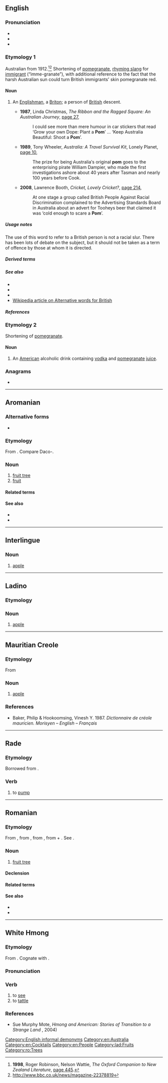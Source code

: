 {{also|POM|Pom|pòm|ром|Ром}}
==English==

===Pronunciation===
* {{IPA|en|/pɒm/}}
* {{audio|en|en-au-pom.ogg|Audio (AU)}}
* {{rhymes|en|ɒm}}

===Etymology 1===
Australian from 1912.<ref>'''1998''', Roger Robinson, Nelson Wattie, ''The Oxford Companion to New Zealand Literature'', [http://books.google.com.au/books?id=L8cUAQAAIAAJ&q=%22pom%22+australia+-intitle:%22%22+-inauthor:%22%22&dq=%22pom%22+australia+-intitle:%22%22+-inauthor:%22%22&hl=en&sa=X&ei=mN7iT4u-PKXimAX_xt3VAw&redir_esc=y page 445].</ref><ref>http://www.bbc.co.uk/news/magazine-22378819</ref> Shortening of [[pomegranate]], [[rhyming slang]] for [[immigrant]] (“imme-granate”), with additional reference to the fact that the harsh Australian sun could turn British immigrants' skin pomegranate red.

====Noun====
{{en-noun}}

# {{lb|en|Australia|South Africa|New Zealand||pejorative}} An [[Englishman]], a [[Briton]]; a person of [[British]] descent.
#* '''1987''', Linda Christmas, ''The Ribbon and the Ragged Square: An Australian Journey'', [http://books.google.com.au/books?id=1Bfo6Rd90NEC&q=%22pom%22+australia+-intitle:%22%22+-inauthor:%22%22&dq=%22pom%22+australia+-intitle:%22%22+-inauthor:%22%22&hl=en&sa=X&ei=mN7iT4u-PKXimAX_xt3VAw&redir_esc=y page 27],
#*: I could see more than mere humour in car stickers that read ‘Grow your own Dope: Plant a '''Pom'''’ ... ‘Keep Australia Beautiful: Shoot a '''Pom'''’.
#* '''1989''', Tony Wheeler, ''Australia: A Travel Survival Kit'', Lonely Planet, [http://books.google.com.au/books?id=nHEUAQAAMAAJ&q=%22pom%22+australia+-intitle:%22%22+-inauthor:%22%22&dq=%22pom%22+australia+-intitle:%22%22+-inauthor:%22%22&hl=en&sa=X&ei=mN7iT4u-PKXimAX_xt3VAw&redir_esc=y page 10],
#*: The prize for being Australia′s original '''pom''' goes to the enterprising pirate William Dampier, who made the first investigations ashore about 40 years after Tasman and nearly 100 years before Cook.
#* '''2008''', Lawrence Booth, ''Cricket, Lovely Cricket?'', [http://books.google.com.au/books?id=zO3VL4ybLQwC&pg=PA214&dq=%22pom%22+australia+-intitle:%22%22+-inauthor:%22%22&hl=en&sa=X&ei=mN7iT4u-PKXimAX_xt3VAw&redir_esc=y#v=onepage&q=%22pom%22%20australia%20-intitle%3A%22%22%20-inauthor%3A%22%22&f=false page 214],
#*: At one stage a group called British People Against Racial Discrimination complained to the Advertising Standards Board in Australia about an advert for Tooheys beer that claimed it was ‘cold enough to scare a '''Pom'''’.
#: {{syn|en|Brit|limey}}

=====Usage notes=====
The use of this word to refer to a British person is not a racial slur. There has been lots of debate on the subject, but it should not be taken as a term of offence by those at whom it is directed.

=====Derived terms=====
{{der3|en
|pommy
|ten pound pom
|whinging pom}}

=====See also=====
* {{l|en|kiwi}}
* {{l|en|pompom}}
* {{l|en|Yank}}
* [[w:Alternative words for British|Wikipedia article on Alternative words for British]]

=====References=====
<references />

===Etymology 2===
Shortening of [[pomegranate]].

====Noun====
{{en-noun}}

# {{lb|en|cocktail}} An [[American]] alcoholic drink containing [[vodka]] and [[pomegranate]] [[juice]].

===Anagrams===
* {{anagrams|en|a=mop|MOP|MPO|OPM|PMO|mop}}

[[Category:English informal demonyms]]
[[Category:en:Australia]]
[[Category:en:Cocktails]]
[[Category:en:People]]

----

==Aromanian==

===Alternative forms===
* {{alter|rup|pomu}}

===Etymology===
From {{inh|rup|la|pōmus}}. Compare Daco-{{cog|ro|pom}}.

===Noun===
{{head|rup|noun|g=m|plural|ponj}}

# [[fruit tree]]
# [[fruit]]

====Related terms====
{{rel3|rup
|poamã
|pumet
|pumãrii}}

====See also====
* {{l|rup|arburi}}
* {{l|rup|fructu}}

----

==Interlingue==

===Noun===
{{head|ie|noun}}

# [[apple]]

----

==Ladino==

===Etymology===
{{rfe|lad}}

===Noun===
{{lad-noun|l}}

# [[apple]]
#: {{syn|lad|mansana}}

[[Category:lad:Fruits]]

----

==Mauritian Creole==

===Etymology===
From {{der|mfe|fr|pomme}}

===Noun===
{{head|mfe|noun}}

# [[apple]]

===References===
* Baker, Philip & Hookoomsing, Vinesh Y. 1987. ''Dictionnaire de créole mauricien. Morisyen – English – Français''

----

==Rade==

===Etymology===
Borrowed from {{bor|rad|fr|pompe}}.

===Verb===
{{head|rad|verb}}

# to [[pump]]

{{topics|rad|Pumps}}

----

==Romanian==

===Etymology===
From {{inh|ro|la|pōmus}}, from {{inh|ro|itc-pro|*poomos}}, from {{inh|ro|ine-pro||*h₂po-h₁ém-os|taken off}}, from {{m|ine-pro|*h₂epo||off}} + {{m|ine-pro|*h₁em-||take}}. See {{m|la|pomum}}.

===Noun===
{{ro-noun|m|pomi}}

# [[fruit tree]]

====Declension====
{{ro-noun-m}}

====Related terms====
{{rel3|ro
|poamă
|pomet
|pomar}}

====See also====
* {{l|ro|arbore}}
* {{l|ro|copac}}

[[Category:ro:Trees]]

----

==White Hmong==

===Etymology===
From {{inh|mww|hmx-pro|*bu̯ət||to see}}. Cognate with {{cog|ium|buatc}}.

===Pronunciation===
{{mww-pron}}

===Verb===
{{head|mww|verb}}

# to [[see]]
# to [[tattle]]

===References===
* Sue Murphy Mote, ''Hmong and American: Stories of Transition to a Strange Land'' {{ISBN|078641832X}}, 2004)